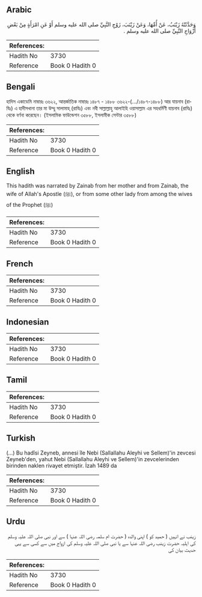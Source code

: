 ## Arabic


<div dir="rtl" lang="ar" style={{fontSize:'larger',backgroundColor:'#f8f9fa',padding:20}}>
وَحَدَّثَتْهُ زَيْنَبُ، عَنْ أُمِّهَا، وَعَنْ زَيْنَبَ، زَوْجِ النَّبِيِّ صلى الله عليه وسلم أَوْ عَنِ امْرَأَةٍ مِنْ بَعْضِ أَزْوَاجِ النَّبِيِّ صلى الله عليه وسلم ‏.‏
</div>
<div style={{backgroundColor:'#f8f9fa',padding:20, marginBottom: 10}}><table> <thead> <tr> <th>References:</th> <th></th> </tr> </thead> <tbody><tr><td>Hadith No</td><td>3730</td></tr><tr><td>Reference</td><td>Book 0 Hadith 0</td></tr></tbody></table></div>

## Bengali


<div dir="ltr" lang="bn" style={{fontSize:'larger',backgroundColor:'#f8f9fa',padding:20}}>
হাদিস একাডেমি নাম্বারঃ ৩৬২২, আন্তর্জাতিক নাম্বারঃ ১৪৮৭ - ১৪৮৮ ৩৬২২-(.../১৪৮৭-১৪৮৮) আর যায়নাব (রাযিঃ) এ হাদীসখানা তার মা উম্মু সালামাহ্ (রাযিঃ) এবং নবী সাল্লাল্লাহু আলাইহি ওয়াসাল্লাম এর সহধর্মিণী যায়নাব (রাযিঃ) থেকে বর্ণনা করেছেন। (ইসলামিক ফাউন্ডেশন ৩৫৮৮, ইসলামীক সেন্টার ৩৫৮৮)
</div>
<div style={{backgroundColor:'#f8f9fa',padding:20, marginBottom: 10}}><table> <thead> <tr> <th>References:</th> <th></th> </tr> </thead> <tbody><tr><td>Hadith No</td><td>3730</td></tr><tr><td>Reference</td><td>Book 0 Hadith 0</td></tr></tbody></table></div>

## English


<div dir="ltr" lang="en" style={{fontSize:'larger',backgroundColor:'#f8f9fa',padding:20}}>
This hadith was narrated by Zainab from her mother and from Zainab, the wife of Allah's Apostle (ﷺ), or from some other lady from among the wives of the Prophet (ﷺ)
</div>
<div style={{backgroundColor:'#f8f9fa',padding:20, marginBottom: 10}}><table> <thead> <tr> <th>References:</th> <th></th> </tr> </thead> <tbody><tr><td>Hadith No</td><td>3730</td></tr><tr><td>Reference</td><td>Book 0 Hadith 0</td></tr></tbody></table></div>

## French


<div dir="ltr" lang="fr" style={{fontSize:'larger',backgroundColor:'#f8f9fa',padding:20}}>

</div>
<div style={{backgroundColor:'#f8f9fa',padding:20, marginBottom: 10}}><table> <thead> <tr> <th>References:</th> <th></th> </tr> </thead> <tbody><tr><td>Hadith No</td><td>3730</td></tr><tr><td>Reference</td><td>Book 0 Hadith 0</td></tr></tbody></table></div>

## Indonesian


<div dir="ltr" lang="id" style={{fontSize:'larger',backgroundColor:'#f8f9fa',padding:20}}>

</div>
<div style={{backgroundColor:'#f8f9fa',padding:20, marginBottom: 10}}><table> <thead> <tr> <th>References:</th> <th></th> </tr> </thead> <tbody><tr><td>Hadith No</td><td>3730</td></tr><tr><td>Reference</td><td>Book 0 Hadith 0</td></tr></tbody></table></div>

## Tamil


<div dir="ltr" lang="ta" style={{fontSize:'larger',backgroundColor:'#f8f9fa',padding:20}}>

</div>
<div style={{backgroundColor:'#f8f9fa',padding:20, marginBottom: 10}}><table> <thead> <tr> <th>References:</th> <th></th> </tr> </thead> <tbody><tr><td>Hadith No</td><td>3730</td></tr><tr><td>Reference</td><td>Book 0 Hadith 0</td></tr></tbody></table></div>

## Turkish


<div dir="ltr" lang="tr" style={{fontSize:'larger',backgroundColor:'#f8f9fa',padding:20}}>
(…) Bu hadîsi Zeyneb, annesi île Nebi (Sallallahu Aleyhi ve Sellem)'in zevcesi Zeyneb'den, yahut Nebi (Sallallahu Aleyhi ve Sellem)'in zevcelerinden birinden naklen rivayet etmiştir. İzah 1489 da
</div>
<div style={{backgroundColor:'#f8f9fa',padding:20, marginBottom: 10}}><table> <thead> <tr> <th>References:</th> <th></th> </tr> </thead> <tbody><tr><td>Hadith No</td><td>3730</td></tr><tr><td>Reference</td><td>Book 0 Hadith 0</td></tr></tbody></table></div>

## Urdu


<div dir="rtl" lang="ur" style={{fontSize:'larger',backgroundColor:'#f8f9fa',padding:20}}>
زینب نے انہیں ( حمید کو ) اپنی والدہ ( حضرت ام سلمہ رضی اللہ عنہا ) سے اور نبی صلی اللہ علیہ وسلم کی اہلیہ حضرت زینب رضی اللہ عنہا سے یا نبی صلی اللہ علیہ وسلم کی ازواج میں سے کسی سے یہی حدیث بیان کی
</div>
<div style={{backgroundColor:'#f8f9fa',padding:20, marginBottom: 10}}><table> <thead> <tr> <th>References:</th> <th></th> </tr> </thead> <tbody><tr><td>Hadith No</td><td>3730</td></tr><tr><td>Reference</td><td>Book 0 Hadith 0</td></tr></tbody></table></div>